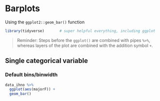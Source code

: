 # Barplots

Using the `ggplot2::geom_bar()` function

```{r, message=FALSE, error=FALSE}
library(tidyverse)       # super helpful everything, including ggplot
```



> Reminder: Steps before the `ggplot()` are combined with pipes `%>%`, whereas layers of the plot are combined with the addition symbol `+`.


## Single categorical variable

### Default bins/binwidth

```{r}
data_ihno %>% 
  ggplot(aes(majorF)) +
  geom_bar()
```
